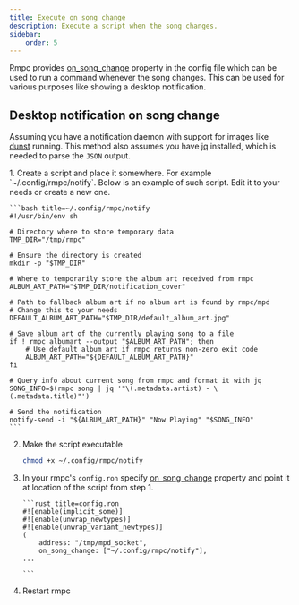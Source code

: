 ```yaml
---
title: Execute on song change
description: Execute a script when the song changes.
sidebar:
    order: 5
---
```



Rmpc provides [on_song_change](/rmpc/configuration#on_song_change) property in the config file
which can be used to run a command whenever the song changes. This can be used for various purposes
like showing a desktop notification.

## Desktop notification on song change

Assuming you have a notification daemon with support for images like [dunst](https://dunst-project.org/) running.
This method also assumes you have [jq](https://jqlang.github.io/jq/) installed, which is needed to parse the
`JSON` output.

<Steps>
1. Create a script and place it somewhere. For example `~/.config/rmpc/notify`. Below is an example of such script.
Edit it to your needs or create a new one.

    ```bash title=~/.config/rmpc/notify
    #!/usr/bin/env sh

    # Directory where to store temporary data
    TMP_DIR="/tmp/rmpc"

    # Ensure the directory is created
    mkdir -p "$TMP_DIR"

    # Where to temporarily store the album art received from rmpc
    ALBUM_ART_PATH="$TMP_DIR/notification_cover"

    # Path to fallback album art if no album art is found by rmpc/mpd
    # Change this to your needs
    DEFAULT_ALBUM_ART_PATH="$TMP_DIR/default_album_art.jpg"

    # Save album art of the currently playing song to a file
    if ! rmpc albumart --output "$ALBUM_ART_PATH"; then
        # Use default album art if rmpc returns non-zero exit code
        ALBUM_ART_PATH="${DEFAULT_ALBUM_ART_PATH}"
    fi

    # Query info about current song from rmpc and format it with jq
    SONG_INFO=$(rmpc song | jq '"\(.metadata.artist) - \(.metadata.title)"')

    # Send the notification
    notify-send -i "${ALBUM_ART_PATH}" "Now Playing" "$SONG_INFO"
    ```

2.  Make the script executable

    ```bash
    chmod +x ~/.config/rmpc/notify
    ```

3.  In your rmpc's `config.ron` specify [on_song_change](/rmpc/configuration#on_song_change) property
    and point it at location of the script from step 1.

        ```rust title=config.ron
        #![enable(implicit_some)]
        #![enable(unwrap_newtypes)]
        #![enable(unwrap_variant_newtypes)]
        (
            address: "/tmp/mpd_socket",
            on_song_change: ["~/.config/rmpc/notify"],
        ...

        ```

4.  Restart rmpc

</Steps>

